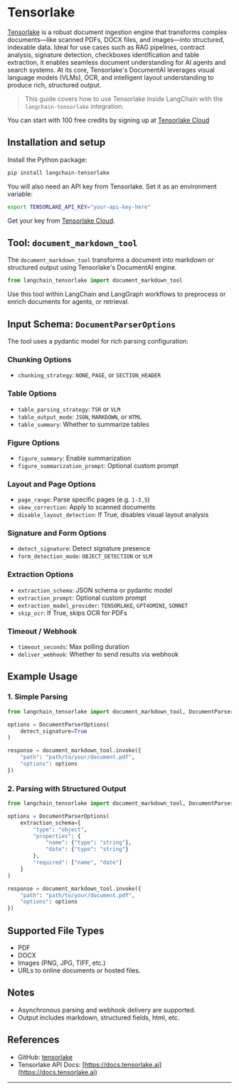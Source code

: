 # Tensorlake

[Tensorlake](https://www.tensorlake.ai/) is a robust document ingestion engine that transforms complex documents—like scanned PDFs, DOCX files, and images—into structured, indexable data. Ideal for use cases such as RAG pipelines, contract analysis, signature detection, checkboxes identification and table extraction, it enables seamless document understanding for AI agents and search systems.
At its core, Tensorlake's DocumentAI leverages visual language models (VLMs), OCR, and intelligent layout understanding to produce rich, structured output.

> This guide covers how to use Tensorlake inside LangChain with the `langchain-tensorlake` integration.

You can start with 100 free credits by signing up at [Tensorlake Cloud](cloud.tensorlake.ai)

## Installation and setup

Install the Python package:

```bash
pip install langchain-tensorlake
```

You will also need an API key from Tensorlake. Set it as an environment variable:

```bash
export TENSORLAKE_API_KEY="your-api-key-here"
```
Get your key from [Tensorlake Cloud](cloud.tensorlake.ai).


## Tool: `document_markdown_tool`

The `document_markdown_tool` transforms a document into markdown or structured output using Tensorlake's DocumentAI engine.

```python
from langchain_tensorlake import document_markdown_tool
```

Use this tool within LangChain and LangGraph workflows to preprocess or enrich documents for agents, or retrieval.

## Input Schema: `DocumentParserOptions`

The tool uses a pydantic model for rich parsing configuration:

### Chunking Options
- `chunking_strategy`: `NONE`, `PAGE`, or `SECTION_HEADER`

### Table Options
- `table_parsing_strategy`: `TSR` or `VLM`
- `table_output_mode`: `JSON`, `MARKDOWN`, or `HTML`
- `table_summary`: Whether to summarize tables

### Figure Options
- `figure_summary`: Enable summarization
- `figure_summarization_prompt`: Optional custom prompt

### Layout and Page Options
- `page_range`: Parse specific pages (e.g. `1-3,5`)
- `skew_correction`: Apply to scanned documents
- `disable_layout_detection`: If True, disables visual layout analysis

### Signature and Form Options
- `detect_signature`: Detect signature presence
- `form_detection_mode`: `OBJECT_DETECTION` or `VLM`

### Extraction Options
- `extraction_schema`: JSON schema or pydantic model
- `extraction_prompt`: Optional custom prompt
- `extraction_model_provider`: `TENSORLAKE`, `GPT4OMINI`, `SONNET`
- `skip_ocr`: If True, skips OCR for PDFs

### Timeout / Webhook
- `timeout_seconds`: Max polling duration
- `deliver_webhook`: Whether to send results via webhook

## Example Usage

### 1. Simple Parsing

```python
from langchain_tensorlake import document_markdown_tool, DocumentParserOptions

options = DocumentParserOptions(
    detect_signature=True
)

response = document_markdown_tool.invoke({
    "path": "path/to/your/document.pdf",
    "options": options
})
```

### 2. Parsing with Structured Output

```python
from langchain_tensorlake import document_markdown_tool, DocumentParserOptions

options = DocumentParserOptions(
    extraction_schema={
        "type": "object",
        "properties": {
            "name": {"type": "string"},
            "date": {"type": "string"}
        },
        "required": ["name", "date"]
    }
)

response = document_markdown_tool.invoke({
    "path": "path/to/your/document.pdf",
    "options": options
})
```

## Supported File Types
- PDF
- DOCX
- Images (PNG, JPG, TIFF, etc.)
- URLs to online documents or hosted files.

## Notes
- Asynchronous parsing and webhook delivery are supported.
- Output includes markdown, structured fields, html, etc.


## References
- GitHub: [tensorlake](https://github.com/tensorlakeai/tensorlake)
- Tensorlake API Docs: [https://docs.tensorlake.ai](https://docs.tensorlake.ai)

---


